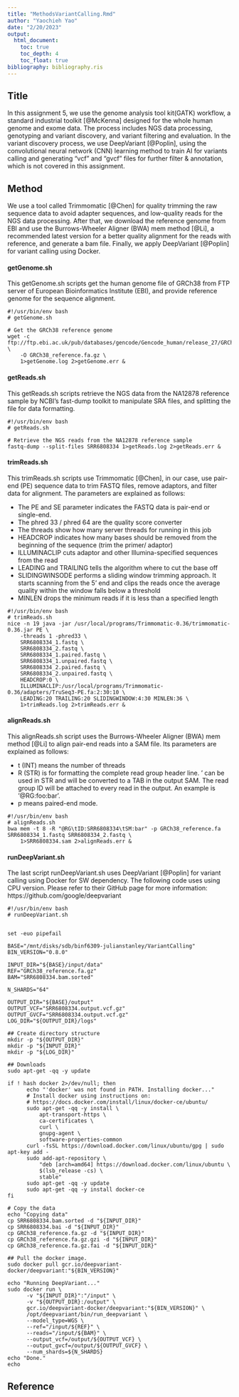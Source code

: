 ```yaml
---
title: "MethodsVariantCalling.Rmd"
author: "Yaochieh Yao"
date: "2/20/2023"
output:
  html_document:
    toc: true
    toc_depth: 4
    toc_float: true
bibliography: bibliography.ris
---
```


## Title
In this assignment 5, we use the genome analysis tool kit(GATK) workflow, 
a standard industrial toolkit [@McKenna] designed for the whole human genome 
and exome data. The process includes NGS data processing, genotyping and 
variant discovery, and variant filtering and evaluation. In the variant 
discovery process, we use DeepVariant [@Poplin], using the convolutional 
neural network (CNN) learning method to train AI for variants calling and 
generating "vcf" and "gvcf" files for further filter & annotation, which 
is not covered in this assignment. 


## Method  
We use a tool called Trimmomatic [@Chen] for quality trimming the raw 
sequence data to avoid adapter sequences, and low-quality reads for the NGS 
data processing. After that, we download the reference genome from EBI and 
use the Burrows-Wheeler Aligner (BWA) mem method [@Li], a recommended latest 
version for a better quality alignment for the reads with reference, and 
generate a bam file. Finally, we apply DeepVariant [@Poplin] for variant 
calling using Docker. 


#### getGenome.sh
This getGenome.sh scripts get the human genome file of GRCh38 from FTP server 
of European Bioinformatics Institute (EBI), and provide reference genome for 
the sequence alignment. 

```
#!/usr/bin/env bash
# getGenome.sh

# Get the GRCh38 reference genome
wget -c ftp://ftp.ebi.ac.uk/pub/databases/gencode/Gencode_human/release_27/GRCh38.primary_assembly.genome.fa.gz \
    -O GRCh38_reference.fa.gz \
    1>getGenome.log 2>getGenome.err &
```



#### getReads.sh
This getReads.sh scripts retrieve the NGS data from the NA12878 reference 
sample by NCBI’s fast-dump toolkit to manipulate SRA files, and splitting 
the file for data formatting.

```
#!/usr/bin/env bash
# getReads.sh

# Retrieve the NGS reads from the NA12878 reference sample
fastq-dump --split-files SRR6808334 1>getReads.log 2>getReads.err &
```



#### trimReads.sh
This trimReads.sh scripts use Trimmomatic [@Chen], in our case, use pair-end 
(PE) sequence data to trim FASTQ files, remove adaptors, and filter data for 
alignment. The parameters are explained as follows:
  
  - The PE and SE parameter indicates the FASTQ data is pair-end or single-end. 
  - The phred 33 / phred 64 are the quality score converter 
  - The threads show how many server threads for running in this job
  - HEADCROP indicates how many bases should be removed from the beginning of 
    the sequence (trim the primer/ adaptor)
  - ILLUMINACLIP cuts adaptor and other Illumina-specified sequences from the 
    read
  - LEADING and TRAILING tells the algorithm where to cut the base off
  - SLIDINGWINSODE performs a sliding window trimming approach. It starts 
    scanning from the 5' end and clips the reads once the average quality within 
    the window falls below a threshold
  - MINLEN drops the minimum reads if it is less than a specified length
   
```
#!/usr/bin/env bash
# trimReads.sh
nice -n 19 java -jar /usr/local/programs/Trimmomatic-0.36/trimmomatic-0.36.jar PE \
    -threads 1 -phred33 \
    SRR6808334_1.fastq \
    SRR6808334_2.fastq \
    SRR6808334_1.paired.fastq \
    SRR6808334_1.unpaired.fastq \
    SRR6808334_2.paired.fastq \
    SRR6808334_2.unpaired.fastq \
    HEADCROP:0 \
    ILLUMINACLIP:/usr/local/programs/Trimmomatic-0.36/adapters/TruSeq3-PE.fa:2:30:10 \
    LEADING:20 TRAILING:20 SLIDINGWINDOW:4:30 MINLEN:36 \
    1>trimReads.log 2>trimReads.err &
```



#### alignReads.sh
This alignReads.sh script uses the Burrows-Wheeler Aligner (BWA) mem method 
[@Li] to align pair-end reads into a SAM file. Its parameters are explained 
as follows:

- t (INT) means the number of threads
- R (STR) is for formatting the complete read group header line. 
          ’\t’ can be used in STR  and will be converted to a TAB in the output 
          SAM. The read group ID will be attached to every read in the output. 
          An example is ’@RG\tID:foo\tSM:bar’.
- p means paired-end mode.

```
#!/usr/bin/env bash
# alignReads.sh
bwa mem -t 8 -R "@RG\tID:SRR6808334\tSM:bar" -p GRCh38_reference.fa SRR6808334_1.fastq SRR6808334_2.fastq \
    1>SRR6808334.sam 2>alignReads.err &
```

#### runDeepVariant.sh
The last script runDeepVariant.sh uses DeepVariant [@Poplin] for variant 
calling using Docker for SW dependency. The following code uses using CPU 
version. Please refer to their GitHub page for more information:
https://github.com/google/deepvariant

```
#!/usr/bin/env bash
# runDeepVariant.sh


set -euo pipefail

BASE="/mnt/disks/sdb/binf6309-julianstanley/VariantCalling"
BIN_VERSION="0.8.0"

INPUT_DIR="${BASE}/input/data"
REF="GRCh38_reference.fa.gz"
BAM="SRR6808334.bam.sorted"

N_SHARDS="64"

OUTPUT_DIR="${BASE}/output"
OUTPUT_VCF="SRR6808334.output.vcf.gz"
OUTPUT_GVCF="SRR6808334.output.vcf.gz"
LOG_DIR="${OUTPUT_DIR}/logs"

## Create directory structure
mkdir -p "${OUTPUT_DIR}"
mkdir -p "${INPUT_DIR}"
mkdir -p "${LOG_DIR}"

## Downloads
sudo apt-get -qq -y update

if ! hash docker 2>/dev/null; then
      echo "'docker' was not found in PATH. Installing docker..."
      # Install docker using instructions on:
      # https://docs.docker.com/install/linux/docker-ce/ubuntu/
      sudo apt-get -qq -y install \
          apt-transport-https \
          ca-certificates \
          curl \
          gnupg-agent \
          software-properties-common
      curl -fsSL https://download.docker.com/linux/ubuntu/gpg | sudo apt-key add -
      sudo add-apt-repository \
          "deb [arch=amd64] https://download.docker.com/linux/ubuntu \
          $(lsb_release -cs) \
          stable"
      sudo apt-get -qq -y update
      sudo apt-get -qq -y install docker-ce
fi

# Copy the data
echo "Copying data"
cp SRR6808334.bam.sorted -d "${INPUT_DIR}"
cp SRR6808334.bai -d "${INPUT_DIR}"
cp GRCh38_reference.fa.gz -d "${INPUT_DIR}"
cp GRCh38_reference.fa.gz.gzi -d "${INPUT_DIR}"
cp GRCh38_reference.fa.gz.fai -d "${INPUT_DIR}"

## Pull the docker image.
sudo docker pull gcr.io/deepvariant-docker/deepvariant:"${BIN_VERSION}"

echo "Running DeepVariant..."
sudo docker run \
      -v "${INPUT_DIR}":"/input" \
      -v "${OUTPUT_DIR}:/output" \
      gcr.io/deepvariant-docker/deepvariant:"${BIN_VERSION}" \
      /opt/deepvariant/bin/run_deepvariant \
      --model_type=WGS \
      --ref="/input/${REF}" \
      --reads="/input/${BAM}" \
      --output_vcf=/output/${OUTPUT_VCF} \
      --output_gvcf=/output/${OUTPUT_GVCF} \
      --num_shards=${N_SHARDS}
echo "Done."
echo
```

## Reference  
